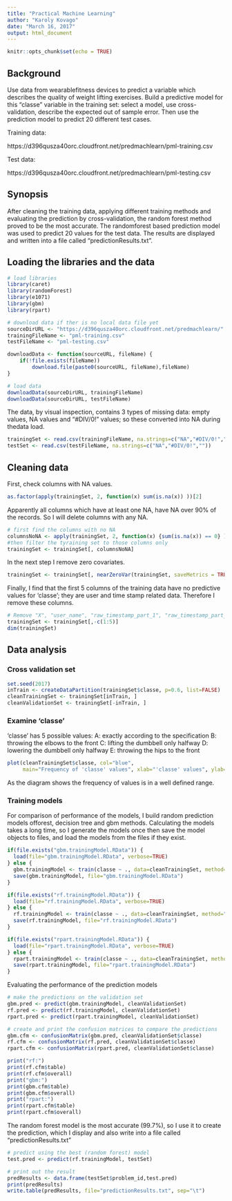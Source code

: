 ```yaml
---
title: "Practical Machine Learning"
author: "Karoly Kovago"
date: "March 16, 2017"
output: html_document
---
```


```r
knitr::opts_chunk$set(echo = TRUE)
```

## Background

Use data from wearablefitness devices to predict a variable which describes the quality of weight lifting exercises. Build a predictive model for this "classe" variable in the training set: select a model, use cross-validation, describe the expected out of sample error. Then use the prediction model to predict 20 different test cases.

Training data:

https://d396qusza40orc.cloudfront.net/predmachlearn/pml-training.csv

Test data:

https://d396qusza40orc.cloudfront.net/predmachlearn/pml-testing.csv

## Synopsis

After cleaning the training data, applying different training methods and evaluating the prediction by cross-validation, the random forest method proved to be the most accurate. The randomforest based prediction model was used to predict 20 values for the test data. The results are displayed and written into a file called "predictionResults.txt".

## Loading the libraries and the data

```r
# load libraries
library(caret)
library(randomForest)
library(e1071)
library(gbm)
library(rpart)

# download data if ther is no local data file yet
sourceDirURL <- "https://d396qusza40orc.cloudfront.net/predmachlearn/"
trainingFileName <- "pml-training.csv"
testFileName <- "pml-testing.csv"

downloadData <- function(sourceURL, fileName) {
    if(!file.exists(fileName)) 
        download.file(paste0(sourceURL, fileName),fileName)  
}

# load data
downloadData(sourceDirURL, trainingFileName)
downloadData(sourceDirURL, testFileName)
```

The data, by visual inspection, contains 3 types of missing data: empty values, NA values and "#DIV/0!" values; so these converted into NA during thedata load.

```r
trainingSet <- read.csv(trainingFileName, na.strings=c("NA","#DIV/0!",""))
testSet <- read.csv(testFileName, na.strings=c("NA","#DIV/0!",""))
```

## Cleaning data

First, check columns with NA values.
```r
as.factor(apply(trainingSet, 2, function(x) sum(is.na(x)) ))[2]
```

Apparently all columns which have at least one NA, have NA over 90% of the records. So I will delete columns with any NA.

```r
# first find the columns with no NA
columnsNoNA <- apply(trainingSet, 2, function(x) {sum(is.na(x)) == 0} )
#then filter the tyraining set to those columns only
trainingSet <- trainingSet[, columnsNoNA]
```

In the next step I remove zero covariates.

```r
trainingSet <- trainingSet[, nearZeroVar(trainingSet, saveMetrics = TRUE)$nzv==FALSE]
```

Finally, I find that the first 5 columns of the training data have no predictive values for 'classe'; they are user and time stamp related data. Therefore I remove these columns.

```r
# Remove "X", "user_name", "raw_timestamp_part_1", "raw_timestamp_part_2","cvtd_timestamp"
trainingSet <- trainingSet[,-c(1:5)]
dim(trainingSet)
```

## Data analysis

### Cross validation set

```r
set.seed(2017)
inTrain <- createDataPartition(trainingSet$classe, p=0.6, list=FALSE)
cleanTrainingSet <- trainingSet[inTrain, ]
cleanValidationSet <- trainingSet[-inTrain, ]
```

### Examine 'classe'

'classe' has 5 possible values:
A: exactly according to the specification 
B: throwing the elbows to the front 
C: lifting the dumbbell only halfway 
D: lowering the dumbbell only halfway 
E: throwing the hips to the front

```r
plot(cleanTrainingSet$classe, col="blue", 
     main="Frequency of 'classe' values", xlab="'classe' values", ylab="Frequency")
```

As the diagram shows the frequency of values is in a well defined range.

### Training models

For comparison of performance of the models, I build random prediction models offorest, decision tree and gbm methods. Calculating the models takes a long time, so I generate the models once then save the model objects to files, and load the models from the files if they exist.

```r
if(file.exists("gbm.trainingModel.RData")) {
  load(file="gbm.trainingModel.RData", verbose=TRUE)
} else {
  gbm.trainingModel <- train(classe ~ ., data=cleanTrainingSet, method="gbm")
  save(gbm.trainingModel, file="gbm.trainingModel.RData")
}

if(file.exists("rf.trainingModel.RData")) {
  load(file="rf.trainingModel.RData", verbose=TRUE)
} else {
  rf.trainingModel <- train(classe ~ ., data=cleanTrainingSet, method="rf")
  save(rf.trainingModel, file="rf.trainingModel.RData")
}

if(file.exists("rpart.trainingModel.RData")) {
  load(file="rpart.trainingModel.RData", verbose=TRUE)
} else {
  rpart.trainingModel <- train(classe ~ ., data=cleanTrainingSet, method="rpart")
  save(rpart.trainingModel, file="rpart.trainingModel.RData")
}
```

Evaluating the performance of the prediction models

```r
# make the predictions on the validation set
gbm.pred <- predict(gbm.trainingModel, cleanValidationSet)
rf.pred <- predict(rf.trainingModel, cleanValidationSet)
rpart.pred <- predict(rpart.trainingModel, cleanValidationSet)

# create and print the confusion matrices to compare the predictions
gbm.cfm <- confusionMatrix(gbm.pred, cleanValidationSet$classe)
rf.cfm <- confusionMatrix(rf.pred, cleanValidationSet$classe)
rpart.cfm <- confusionMatrix(rpart.pred, cleanValidationSet$classe)

print("rf:")
print(rf.cfm$table)
print(rf.cfm$overall)
print("gbm:")
print(gbm.cfm$table)
print(gbm.cfm$overall)
print("rpart:")
print(rpart.cfm$table)
print(rpart.cfm$overall)
```

The random forest model is the most accurate (99.7%), so I use it to create the prediction, which I display and also write into a file called "predictionResults.txt"

```r
# predict using the best (random forest) model
test.pred <- predict(rf.trainingModel, testSet)

# print out the result
predResults <- data.frame(testSet$problem_id,test.pred)
print(predResults)
write.table(predResults, file="predictionResults.txt", sep="\t")
```

